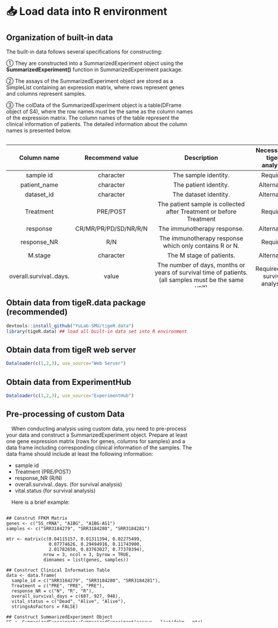 # 📥 Load data into R environment 

## Organization of built-in data
The built-in data follows several specifications for constructing: 
  
① They are constructed into a SummarizedExperiment object using the **SummarizedExperiment()** function in SummarizedExperiment package.  
  
② The assays of the SummarizedExperiment object are stored as a SimpleList containing an expression matrix, where rows represent genes and columns represent samples. 
  
③ The colData of the SummarizedExperiment object is a table(DFrame object of S4), where the row names must be the same as the column names of the expression matrix. The column names of the table represent the clinical information of patients. The detailed information about the column names is presented below.

<div style="width:780px; height:400px; overflow-y: scroll; overflow-x: hidden;">

|          Column name          | Recommend value |                                             Description                                              | Necessity in tigeR analysis |
|:-----------:|:-----------:|:---------------------------------:|:-----------:|
|        sample id        |    character    |                                      The sample identity.                                      |              Required              |
|      patient_name       |    character    |                                     The patient identity.                                      |              Alternative           |
|       dataset_id        |    character    |                                     The dataset identity.                                      |              Alternative           |
|        Treatment        |    PRE/POST     |                 The patient sample is collected after Treatment or before Treatment                  |              Required              |
|        response         | CR/MR/PR/PD/SD/NR/R/N |                                     The immunotherapy response.                                |              Alternative           |
|       response_NR       |       R/N       |                        The immunotherapy response which only contains R or N.                        |              Required              |
|         M.stage         |    character    |                                       The M stage of patients.                                       |              Alternative           |
| overall.survival..days. |      value      | The number of days, months or years of survival time of patients.(all samples must be the same unit) |              Required (for survival analysis)              |
|      vital.status       |   Alive/Dead    |                                   The survival status of patient.                                    |              Required (for survival analysis)            |
|     Total.Mutation      |     numeric     |                                   The total mutation gene numbers.                                   |              Alternative           |
|         Gender          |       M/F       |                                        The gender of patient.                                        |              Alternative           |
|         Therapy         |    character    |                                 The anti-tumor therapy on patients.                                  |              Alternative           |
|        age_start        |     numeric     |                                     The age of the patient at diagnosis.                                    |              Alternative           |
|       tumor_type        |    character    |                                          The type of tumor.                                          |              Alternative           |
|        seq_type         |    character    |                                         The sequencing type.                                         |              Alternative           |
|           id            |    character    |                                    The identity of dataset.                                    |              Alternative           |
    
</div>

## Obtain data from tigeR.data package (recommended)
```{r, eval=FALSE}
devtools::install_github("YuLab-SMU/tigeR.data") 
library(tigeR.data) ## load all built-in data set into R environment
```

## Obtain data from tigeR web server
```{r, eval=FALSE}
Dataloader(c(1,2,3), use_source="Web Server")
```
## Obtain data from ExperimentHub
```{r, eval=FALSE}
Dataloader(c(1,2,3), use_source="ExperimentHub")
```

## Pre-processing of custom Data
 When conducting analysis using custom data, you need to pre-process your data and construct a SummarizedExperiment object. Prepare at least one gene expression matrix (rows for genes, columns for samples) and a data frame including corresponding clinical information of the samples. The data frame should include at least the following information:

- sample id
- Treatment (PRE/POST)
- response_NR (R/N)
- overall.survival..days. (for survival analysis)
- vital.status (for survival analysis)

 Here is a brief example:

<div style="width:780px; height:300px; overflow-y: scroll; overflow-x: hidden;">

```
## Construt FPKM Matrix
genes <- c("5S_rRNA", "A1BG", "A1BG-AS1")
samples <- c("SRR3184279", "SRR3184280", "SRR3184281")

mtr <- matrix(c(0.04115157, 0.01311394, 0.02275499,
                0.07774626, 0.29494916, 0.11743900,
                2.01782650, 0.83763027, 0.77378394),
              nrow = 3, ncol = 3, byrow = TRUE, 
              dimnames = list(genes, samples))

## Construct Clinical Information Table
data <- data.frame(
  sample_id = c("SRR3184279", "SRR3184280", "SRR3184281"),
  Treatment = c("PRE", "PRE", "PRE"),
  response_NR = c("N", "R", "R"),
  overall_survival_days = c(607, 927, 948),
  vital_status = c("Dead", "Alive", "Alive"),
  stringsAsFactors = FALSE)

## Construct SummarizedExperiment Object
SE <- SummarizedExperiment::SummarizedExperiment(assays = list(fpkm = mtr),
                                                 colData = data)

SE
# class: SummarizedExperiment
# dim: 3 3
# metadata(0):
#   assays(1): fpkm
# rownames(3): 5S_rRNA A1BG A1BG-AS1
# rowData names(0):
#   colnames(3): SRR3184279 SRR3184280 SRR3184281
# colData names(5): sample_id Treatment response_NR overall_survival_days
# vital_status
```
</div>

